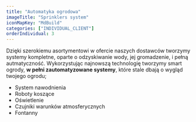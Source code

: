 ```yaml
---
title: "Automatyka ogrodowa"
imageTitle: "Sprinklers system"
iconMapKey: "MdBuild"
categories: ["INDIVIDUAL_CLIENT"]
orderIndividual: 3
---
```


Dzięki szerokiemu asortymentowi w&nbsp;ofercie naszych dostawców tworzymy systemy kompletne, oparte o&nbsp;odzyskiwanie wody, jej gromadzenie, i&nbsp;pełną autmatyczność. Wykorzystując najnowszą technologię tworzymy smart ogrody, **w&nbsp;pełni zautomatyzowane systemy**, które stale dbają o&nbsp;wygląd twojego ogrodu;

- System nawodnienia
- Roboty koszące
- Oświetlenie
- Czujniki warunków atmosferycznych
- Fontanny
